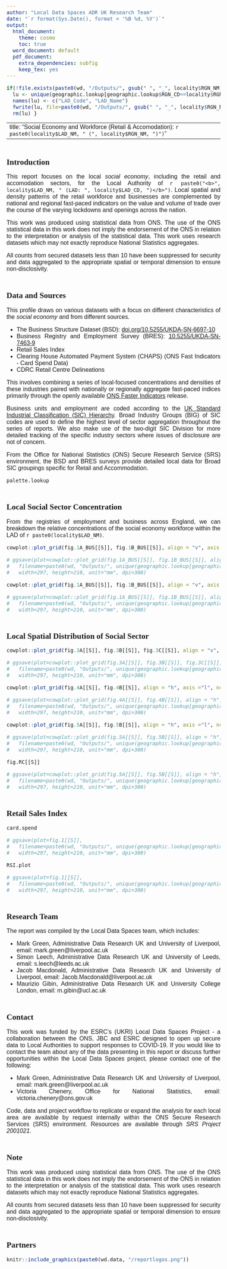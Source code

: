 ```yaml
---
author: "Local Data Spaces ADR UK Research Team"
date: "`r format(Sys.Date(), format = '%B %d, %Y')`"
output:
  html_document:
    theme: cosmo
    toc: true
  word_document: default
  pdf_document:
    extra_dependencies: subfig
    keep_tex: yes
---
```


<!-- <style> -->
<!-- .author,.title,.date{ -->
<!--     display: none; -->
<!-- } -->
<style>
h1, h2, h3 {
  font-family: Times;
  font-size: 16pt;
  text-align: left;
  margin-top: 50px
  }
body {
  font-family: Arial;
  font-size: 12pt;
  text-align: justify
  }
.caption {
    font-size: x-small}
</style>

```r
if(!file.exists(paste0(wd, "/Outputs/", gsub(" ", "_", locality$RGN_NM), "/LAD/0_LAD_Lookup.txt"))){
  lu <- unique(geographic.lookup[geographic.lookup$RGN_CD==locality$RGN_CD,c("LAD_CD", "LAD_NM")])[order(unique(geographic.lookup[geographic.lookup$RGN_CD==locality$RGN_CD,c("LAD_CD", "LAD_NM")])$LAD_NM)]
  names(lu) <- c("LAD_Code", "LAD_Name")
  fwrite(lu, file=paste0(wd, "/Outputs/", gsub(" ", "_", locality$RGN_NM), "/LAD/0_LAD_Lookup.txt"))
  rm(lu) }
```

---
title: "Social Economy and Workforce (Retail & Accomodation): `r paste0(locality$LAD_NM, " (", locality$RGN_NM, ")")`"
---

## **Introduction**

This report focuses on the local *social economy*, including the retail and accomodation sectors, for the Local Authority of `r paste0("<b>", locality$LAD_NM, " (LAD: ", locality$LAD_CD, ")</b>")`. Local spatial and density patterns of the retail workforce and businesses are complemented by national and regional fast-paced indicators on the value and volume of trade over the course of the varying lockdowns and openings across the nation.

This work was produced using statistical data from ONS. The use of the ONS statistical data in this work does not imply the endorsement of the ONS in relation to the interpretation or analysis of the statistical data. This work uses research datasets which may not exactly reproduce National Statistics aggregates.

All counts from secured datasets less than 10 have been suppressed for security and data aggregated to the appropriate spatial or temporal dimension to ensure non-disclosivity.


## **Data and Sources**

This profile draws on various datasets with a focus on different characteristics of the *social economy* and from different sources.

* The Business Structure Dataset (BSD): [doi.org/10.5255/UKDA-SN-6697-10](http://doi.org/10.5255/UKDA-SN-6697-10)
* Business Registry and Employment Survey (BRES): [10.5255/UKDA-SN-7463-9](10.5255/UKDA-SN-7463-9)
* Retail Sales Index
* Clearing House Automated Payment System (CHAPS) (ONS Fast Indicators - Card Spend Data)
* CDRC Retail Centre Delineations

This involves combining a series of local-focused concentrations and densities of these industries paired with nationally or regionally aggregate fast-paced indices primarily through the openly available [ONS Faster Indicators](https://www.ons.gov.uk/economy/economicoutputandproductivity/output/methodologies/weeklyindicatorsofcompanycreationsandclosuresfromcompanieshousemethodologyaugust2020) release.

Business units and employment are coded according to the [UK Standard Industrial Classification (SIC) Hierarchy](https://onsdigital.github.io/dp-classification-tools/standard-industrial-classification/ONS_SIC_hierarchy_view.html). Broad Industry Groups (BIG) of SIC codes are used to define the highest level of sector aggregation throughout the series of reports. We also make use of the two-digit SIC Division for more detailed tracking of the specific industry sectors where issues of disclosure are not of concern.

From the Office for National Statistics (ONS) Secure Research Service (SRS) environment, the BSD and BRES surveys provide detailed local data for Broad SIC groupings specific for Retail and Accommodation.

```r
palette.lookup
```




## **Local Social Sector Concentration**

From the registries of employment and business across England, we can breakdown the relative concentrations of the social economy workforce within the LAD of `r paste0(locality$LAD_NM)`. 

```r
cowplot::plot_grid(fig.1A_BUS[[S]], fig.1B_BUS[[S]], align = "v", axis ="l", ncol=1)

# ggsave(plot=cowplot::plot_grid(fig.1A_BUS[[S]], fig.1B_BUS[[S]], align = "v", axis ="l", ncol=1),
#   filename=paste0(wd, "Outputs/", unique(geographic.lookup[geographic.lookup$LAD_CD==S,]$RGN_CD), "/LAD/", S, "/Figures/SOCL_Fig1.png"),
#   width=297, height=210, unit="mm", dpi=300)
```


```r
cowplot::plot_grid(fig.1A_BUS[[S]], fig.1B_BUS[[S]], align = "v", axis ="l", ncol=1)

# ggsave(plot=cowplot::plot_grid(fig.1A_BUS[[S]], fig.1B_BUS[[S]], align = "v", axis ="l", ncol=1),
#   filename=paste0(wd, "Outputs/", unique(geographic.lookup[geographic.lookup$LAD_CD==S,]$RGN_CD), "/LAD/", S, "/Figures/SOCL_Fig1.png"),
#   width=297, height=210, unit="mm", dpi=300)
```



## **Local Spatial Distribution of Social Sector**


```r
cowplot::plot_grid(fig.3A[[S]], fig.3B[[S]], fig.3C[[S]], align = "v", axis ="l", ncol=3)

# ggsave(plot=cowplot::plot_grid(fig.3A[[S]], fig.3B[[S]], fig.3C[[S]], align = "v", axis ="l", ncol=3),
#   filename=paste0(wd, "Outputs/", unique(geographic.lookup[geographic.lookup$LAD_CD==S,]$RGN_CD), "/LAD/", S, "/Figures/SOCL_Fig1.png"),
#   width=297, height=210, unit="mm", dpi=300)
```


```r
cowplot::plot_grid(fig.4A[[S]], fig.4B[[S]], align = "h", axis ="l", ncol=2)

# ggsave(plot=cowplot::plot_grid(fig.4A[[S]], fig.4B[[S]], align = "h", axis ="l", ncol=2),
#   filename=paste0(wd, "Outputs/", unique(geographic.lookup[geographic.lookup$LAD_CD==S,]$RGN_CD), "/LAD/", S, "/Figures/SOCL_Fig1.png"),
#   width=297, height=210, unit="mm", dpi=300)
```


```r
cowplot::plot_grid(fig.5A[[S]], fig.5B[[S]], align = "h", axis ="l", ncol=2)

# ggsave(plot=cowplot::plot_grid(fig.5A[[S]], fig.5B[[S]], align = "h", axis ="l", ncol=2),
#   filename=paste0(wd, "Outputs/", unique(geographic.lookup[geographic.lookup$LAD_CD==S,]$RGN_CD), "/LAD/", S, "/Figures/SOCL_Fig1.png"),
#   width=297, height=210, unit="mm", dpi=300)
```


```r
fig.RC[[S]]

# ggsave(plot=cowplot::plot_grid(fig.5A[[S]], fig.5B[[S]], align = "h", axis ="l", ncol=2),
#   filename=paste0(wd, "Outputs/", unique(geographic.lookup[geographic.lookup$LAD_CD==S,]$RGN_CD), "/LAD/", S, "/Figures/SOCL_Fig1.png"),
#   width=297, height=210, unit="mm", dpi=300)
```



## **Retail Sales Index**

```r
card.spend

# ggsave(plot=fig.1[[S]],
#   filename=paste0(wd, "Outputs/", unique(geographic.lookup[geographic.lookup$LAD_CD==S,]$RGN_CD), "/LAD/", S, "/Figures/HOUS_Fig1.png"),
#   width=297, height=210, unit="mm", dpi=300)
```


```r
RSI.plot

# ggsave(plot=fig.1[[S]],
#   filename=paste0(wd, "Outputs/", unique(geographic.lookup[geographic.lookup$LAD_CD==S,]$RGN_CD), "/LAD/", S, "/Figures/HOUS_Fig1.png"),
#   width=297, height=210, unit="mm", dpi=300)
```






## **Research Team**

The report was compiled by the Local Data Spaces team, which includes:

* Mark Green, Administrative Data Research UK and University of Liverpool, email: mark.green@liverpool.ac.uk
* Simon Leech, Administrative Data Research UK and University of Leeds, email: s.leech@leeds.ac.uk
* Jacob Macdonald, Administrative Data Research UK and University of Liverpool, email: Jacob.Macdonald@liverpool.ac.uk
* Maurizio Gibin, Administrative Data Research UK and University College London, email: m.gibin@ucl.ac.uk


## **Contact**

This work was funded by the ESRC's (UKRI) Local Data Spaces Project - a collaboration between the ONS, JBC and ESRC designed to open up secure data to Local Authorities to support responses to COVID-19. If you would like to contact the team about any of the data presenting in this report or discuss further opportunities within the Local Data Spaces project, please contact one of the following:

* Mark Green, Administrative Data Research UK and University of Liverpool, email: mark.green@liverpool.ac.uk
* Victoria Chenery, Office for National Statistics, email: victoria.chenery@ons.gov.uk

Code, data and project workflow to replicate or expand the analysis for each local area are available by request internally within the ONS Secure Research Services (SRS) environment. Resources are available through *SRS Project 2001021*.


## **Note**

This work was produced using statistical data from ONS. The use of the ONS statistical data in this work does not imply the endorsement of the ONS in relation to the interpretation or analysis of the statistical data. This work uses research datasets which may not exactly reproduce National Statistics aggregates.

All counts from secured datasets less than 10 have been suppressed for security and data aggregated to the appropriate spatial or temporal dimension to ensure non-disclosivity.


## **Partners**

```r
knitr::include_graphics(paste0(wd.data, "/reportlogos.png"))
```
